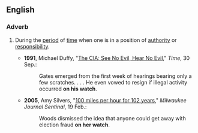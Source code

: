==English==

===Adverb===
{{head|en|adverb|head=[[on]] [[one]][['s]] [[watch]]}}

# {{context|chiefly|US|idiomatic|lang=en}} During the [[period]] of [[time]] when one is in a position of [[authority]] or [[responsibility]].
#* '''1991''', Michael Duffy, "[http://www.time.com/time/magazine/article/0,9171,973943-2,00.html The CIA: See No Evil, Hear No Evil]," ''Time'', 30 Sep.:
#*: Gates emerged from the first week of hearings bearing only a few scratches. . . . He even vowed to resign if illegal activity occurred '''on his watch'''.
#* '''2005''', Amy Silvers, "[http://www.jsonline.com/story/index.aspx?id=303103 100 miles per hour for 102 years]," ''Milwaukee Journal Sentinal'', 19 Feb.:
#*: Woods dismissed the idea that anyone could get away with election fraud '''on her watch'''.